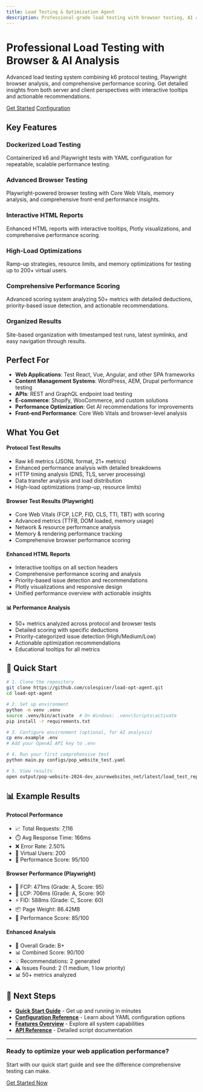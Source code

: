 ```yaml
---
title: Load Testing & Optimization Agent
description: Professional-grade load testing with browser testing, AI analysis, and comprehensive HTML reports
---
```


<div className="hero">
  <div className="hero-content">
    <h1>Professional Load Testing with Browser & AI Analysis</h1>
    <p className="hero-description">
      Advanced load testing system combining k6 protocol testing, Playwright browser analysis, 
      and comprehensive performance scoring. Get detailed insights from both server and client perspectives with interactive tooltips and actionable recommendations.
    </p>
    <div className="hero-buttons">
      <a href="/quick-start" className="btn btn-primary">Get Started</a>
      <a href="/configuration" className="btn btn-secondary">Configuration</a>
    </div>
  </div>
</div>

## Key Features

<div className="features-grid">
  <div className="feature-card">
    <h3>Dockerized Load Testing</h3>
    <p>Containerized k6 and Playwright tests with YAML configuration for repeatable, scalable performance testing.</p>
  </div>
  
  <div className="feature-card">
    <h3>Advanced Browser Testing</h3>
    <p>Playwright-powered browser testing with Core Web Vitals, memory analysis, and comprehensive front-end performance insights.</p>
  </div>
  
  <div className="feature-card">
    <h3>Interactive HTML Reports</h3>
    <p>Enhanced HTML reports with interactive tooltips, Plotly visualizations, and comprehensive performance scoring.</p>
  </div>
  
  <div className="feature-card">
    <h3>High-Load Optimizations</h3>
    <p>Ramp-up strategies, resource limits, and memory optimizations for testing up to 200+ virtual users.</p>
  </div>
  
  <div className="feature-card">
    <h3>Comprehensive Performance Scoring</h3>
    <p>Advanced scoring system analyzing 50+ metrics with detailed deductions, priority-based issue detection, and actionable recommendations.</p>
  </div>
  
  <div className="feature-card">
    <h3>Organized Results</h3>
    <p>Site-based organization with timestamped test runs, latest symlinks, and easy navigation through results.</p>
  </div>
</div>

## Perfect For

- **Web Applications**: Test React, Vue, Angular, and other SPA frameworks
- **Content Management Systems**: WordPress, AEM, Drupal performance testing
- **APIs**: REST and GraphQL endpoint load testing
- **E-commerce**: Shopify, WooCommerce, and custom solutions
- **Performance Optimization**: Get AI recommendations for improvements
- **Front-end Performance**: Core Web Vitals and browser-level analysis

## What You Get

<div className="benefits">
  <div className="benefit">
    <h4>Protocol Test Results</h4>
    <ul>
      <li>Raw k6 metrics (JSONL format, 21+ metrics)</li>
      <li>Enhanced performance analysis with detailed breakdowns</li>
      <li>HTTP timing analysis (DNS, TLS, server processing)</li>
      <li>Data transfer analysis and load distribution</li>
      <li>High-load optimizations (ramp-up, resource limits)</li>
    </ul>
  </div>
  
  <div className="benefit">
    <h4>Browser Test Results (Playwright)</h4>
    <ul>
      <li>Core Web Vitals (FCP, LCP, FID, CLS, TTI, TBT) with scoring</li>
      <li>Advanced metrics (TTFB, DOM loaded, memory usage)</li>
      <li>Network & resource performance analysis</li>
      <li>Memory & rendering performance tracking</li>
      <li>Comprehensive browser performance scoring</li>
    </ul>
  </div>
  
  <div className="benefit">
    <h4>Enhanced HTML Reports</h4>
    <ul>
      <li>Interactive tooltips on all section headers</li>
      <li>Comprehensive performance scoring and analysis</li>
      <li>Priority-based issue detection and recommendations</li>
      <li>Plotly visualizations and responsive design</li>
      <li>Unified performance overview with actionable insights</li>
    </ul>
  </div>
  
  <div className="benefit">
    <h4>📊 Performance Analysis</h4>
    <ul>
      <li>50+ metrics analyzed across protocol and browser tests</li>
      <li>Detailed scoring with specific deductions</li>
      <li>Priority-categorized issue detection (High/Medium/Low)</li>
      <li>Actionable optimization recommendations</li>
      <li>Educational tooltips for all metrics</li>
    </ul>
  </div>
</div>

## 🚀 Quick Start

```bash
# 1. Clone the repository
git clone https://github.com/colespicer/load-opt-agent.git
cd load-opt-agent

# 2. Set up environment
python -m venv .venv
source .venv/bin/activate  # On Windows: .venv\Scripts\activate
pip install -r requirements.txt

# 3. Configure environment (optional, for AI analysis)
cp env.example .env
# Add your OpenAI API key to .env

# 4. Run your first comprehensive test
python main.py configs/pop_website_test.yaml

# 5. View results
open output/pop-website-2024-dev_azurewebsites_net/latest/load_test_report.html
```

## 📊 Example Results

<div className="example-results">
  <div className="result-card">
    <h4>Protocol Performance</h4>
    <ul>
      <li>📈 Total Requests: 7,116</li>
      <li>⏱️ Avg Response Time: 166ms</li>
      <li>❌ Error Rate: 2.50%</li>
      <li>👥 Virtual Users: 200</li>
      <li>🎯 Performance Score: 95/100</li>
    </ul>
  </div>
  
  <div className="result-card">
    <h4>Browser Performance (Playwright)</h4>
    <ul>
      <li>🎨 FCP: 471ms (Grade: A, Score: 95)</li>
      <li>📏 LCP: 706ms (Grade: A, Score: 90)</li>
      <li>⚡ FID: 588ms (Grade: C, Score: 60)</li>
      <li>📦 Page Weight: 86.42MB</li>
      <li>🎯 Performance Score: 85/100</li>
    </ul>
  </div>
  
  <div className="result-card">
    <h4>Enhanced Analysis</h4>
    <ul>
      <li>🎯 Overall Grade: B+</li>
      <li>📊 Combined Score: 90/100</li>
      <li>💡 Recommendations: 2 generated</li>
      <li>⚠️ Issues Found: 2 (1 medium, 1 low priority)</li>
      <li>📊 50+ metrics analyzed</li>
    </ul>
  </div>
</div>

## 🔗 Next Steps

- **[Quick Start Guide](/quick-start)** - Get up and running in minutes
- **[Configuration Reference](/configuration)** - Learn about YAML configuration options
- **[Features Overview](/features)** - Explore all system capabilities
- **[API Reference](/reference/api-reference)** - Detailed script documentation

---

<div className="cta">
  <h3>Ready to optimize your web application performance?</h3>
  <p>Start with our quick start guide and see the difference comprehensive testing can make.</p>
  <a href="/quick-start" className="btn btn-primary">Get Started Now</a>
</div> 